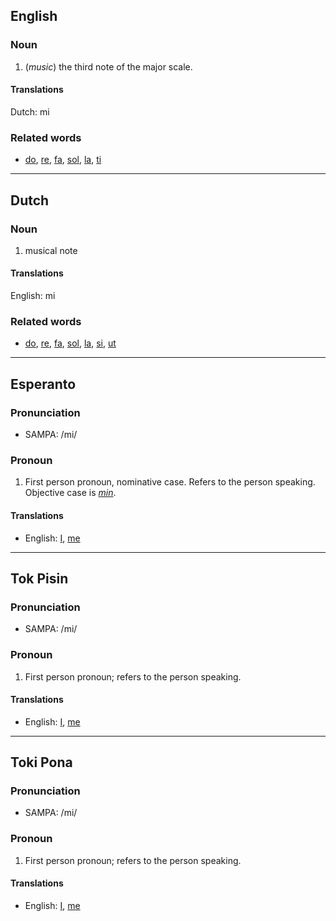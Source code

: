 ==English==
===Noun===

#(''music'') the third note of the major scale.

====Translations====
Dutch: mi

===Related words===
*[[do]], [[re]], [[fa]], [[sol]], [[la]], [[ti]]

----
==Dutch==
===Noun===

#musical note

====Translations====
English: mi

===Related words===
*[[do]], [[re]], [[fa]], [[sol]], [[la]], [[si]], [[ut]]

----

==Esperanto==
===Pronunciation===
*SAMPA: /mi/

===Pronoun===
#First person pronoun, nominative case.  Refers to the person speaking.  Objective case is ''[[min]]''.

==== Translations ====
*English: [[I]], [[me]]

----
==Tok Pisin==

===Pronunciation===
*SAMPA: /mi/

===Pronoun===
#First person pronoun; refers to the person speaking.

==== Translations ====
*English: [[I]], [[me]]

----
==Toki Pona==

===Pronunciation===
*SAMPA: /mi/

===Pronoun===
#First person pronoun; refers to the person speaking.

==== Translations ====
*English: [[I]], [[me]]
